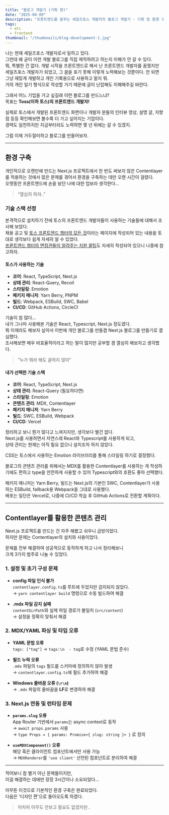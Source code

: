 ```yaml
---
title: "블로그 개발기 (기획 편)"
date: "2025-04-09"
description: "프론트엔드를 꿈꾸는 세일즈포스 개발자의 블로그 개발기 - 기획 및 환경 구축"
tags:
  - etc
  - frontend
thumbnail: "/thumbnails/blog-development-1.jpg"
---
```

 
나는 현재 세일즈포스 개발자로서 일하고 있다.  
그런데 왜 굳이 이런 개발 블로그를 직접 제작하려고 하는지 이해가 안 갈 수 있다.  
뭐, 특별한 건 없다. 개발 시작을 프론트엔드로 해서 난 프론트엔드 개발자를 꿈꿨지만 세일즈포스 개발자가 되었고, 그 꿈을 포기 못해 이렇게 노력해보는 것뿐이다. 안 되면 그냥 재밌게 개발하고 개인 기록용으로 사용하고 말지 뭐.  
거의 개인 일기 형식으로 작성할 거기 때문에 글이 난잡해도 이해해주길 바란다.

그래서 어느 기업을 가고 싶길래 이런 블로그를 만드느냐?  
목표는 **Toss(이하 토스)의 프론트엔드 개발자!**

실제로 토스에서 개발된 프론트엔드 화면이나 개발자 분들의 인터뷰 영상, 설명 글, 지향점 등등 확인해보면 볼수록 더 가고 싶어지는 기업이다.  
경력도 일천하지만 지금부터라도 노력하면 몇 년 뒤에는 갈 수 있겠지.

그럼 이제 거두절미하고 블로그를 만들어보자.

---

## 환경 구축

개인적으로 오랜만에 만드는 Next.js 프로젝트에서 한 번도 써보지 않은 Contentlayer를 적용하는 것에서 많은 문제를 겪어서 환경을 구축하는 데만 오랜 시간이 걸렸다.  
오랫동안 프론트엔드에 손을 놨던 나에 대한 업보라 생각한다…

> “열심히 하자..”

### 기술 스택 선정

본격적으로 설치하기 전에 토스의 프론트엔드 개발자들이 사용하는 기술들에 대해서 조사해 보았다.  
채용 공고 및 [토스 프론트엔드 챕터의 모든 것](https://www.notion.so/cc9367e44ff6424181899f3cf250f5d2?pvs=21)이라는 페이지에 작성되어 있는 내용을 토대로 생각보다 쉽게 자세히 알 수 있었다.  
[프론트엔드 챕터의 면접관들이 알려주는 지원 꿀팁](https://toss.tech/article/firesidechat_frontend_8)도 자세히 작성되어 있으니 나중에 참고하자.

#### 토스가 사용하는 기술
- **코어**: React, TypeScript, Next.js  
- **상태 관리**: React-Query, Recoil  
- **스타일링**: Emotion  
- **패키지 매니저**: Yarn Berry, PNPM  
- **빌드**: Webpack, ESBuild, SWC, Babel  
- **CI/CD**: GitHub Actions, CircleCI

기술이 참 많다…  
내가 그나마 사용해본 기술은 React, Typescript, Next.js 정도였다.  
뭐 이제라도 해보자 싶어서 이번에 개인 블로그를 만들겸 Next.js 블로그를 만들기로 결심했다.  
조사해보면 매우 비효율적이라고 하는 말이 많지만 공부할 겸 열심히 해보자고 생각했다.

> “누가 뭐라 해도 굴하지 않아”

#### 내가 선택한 기술 스택

- **코어**: React, TypeScript, Next.js  
- **상태 관리**: React-Query (필요하다면)  
- **스타일링**: Emotion  
- **콘텐츠 관리**: MDX, Contentlayer  
- **패키지 매니저**: Yarn Berry  
- **빌드**: SWC, ESBuild, Webpack  
- **CI/CD**: Vercel

정리하고 보니 뭔가 많다고 느껴지지만, 생각보다 별건 없다.  
Next.js를 사용하면서 자연스레 React와 Typescript를 사용하게 되고,  
상태 관리는 현재는 아직 필요 없으니 설치조차 하지 않았다.

CSS는 토스에서 사용하는 Emotion 라이브러리를 통해 스타일링 하기로 결정했다.

블로그의 콘텐츠 관리를 위해서는 MDX를 활용한 Contentlayer를 사용하는 게 작성하기에도 편하고 type을 안전하게 사용할 수 있어 Typescript와의 호환도 좋아 선택했다.

패키지 매니저는 Yarn Berry, 빌드는 Next.js의 기본인 SWC, Contentlayer가 사용하는 ESBuild, fallback용 Webpack을 그대로 사용했다.  
배포는 일단은 Vercel로, 나중에 CI/CD 학습 후 GitHub Actions로 전환할 계획이다.

---

## Contentlayer를 활용한 콘텐츠 관리

Next.js 프로젝트를 만드는 건 자주 해봤고 쉬우니 금방이었다.  
하지만 문제는 Contentlayer의 설치와 사용이었다.

문제를 전부 해결하여 성공적으로 동작하게 하고 나서 정리해보니  
크게 3가지 범주로 나눌 수 있었다.

### 1. 설정 및 초기 구성 문제

- **config 파일 인식 불가**  
  `contentlayer.config.ts`를 루트에 두었지만 감지되지 않았다.  
  → `yarn contentlayer build` 명령으로 수동 빌드하여 해결

- **.mdx 파일 감지 실패**  
  `contentDirPath`와 실제 파일 경로가 불일치 (`src/content`)  
  → 설정을 정확히 맞춰서 해결

### 2. MDX/YAML 파싱 및 타입 오류

- **YAML 문법 오류**  
  `tags: ["tag"]` → `tags:\n  - tag`로 수정 (YAML 문법 준수)

- **필드 누락 오류**  
  `.mdx` 파일의 `tags` 필드를 스키마에 정의하지 않아 발생  
  → `contentlayer.config.ts`에 필드 추가하여 해결

- **Windows 줄바꿈 오류 (`\r\n`)**  
  → `.mdx` 파일의 줄바꿈을 **LF**로 변경하여 해결

### 3. Next.js 연동 및 런타임 문제

- **`params.slug` 오류**  
  App Router 기반에서 `params`는 async context로 동작  
  → `await props.params` 사용  
  → `type Props = { params: Promise<{ slug: string }> }` 로 정의

- **`useMDXComponent()` 오류**  
  해당 훅은 클라이언트 컴포넌트에서만 사용 가능  
  → `MDXRenderer`를 `'use client'` 선언된 컴포넌트로 분리하여 해결

---

적어보니 참 별거 아닌 문제들이지만,  
이걸 해결하는 데에만 장장 3시간이나 소요되었다…

아무튼 이것으로 기본적인 환경 구축은 완료되었다.  
다음은 '디자인 편'으로 돌아오도록 하겠다.

> 어차피 아무도 안보고 필요도 없겠지만..